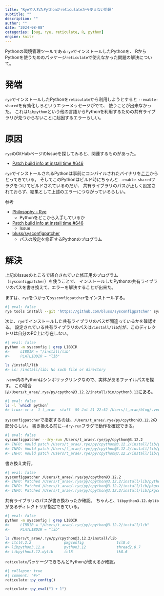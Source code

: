 ```yaml
---
title: "Ryeで入れたPythonがreticulateから使えない問題"
subtitle: ""
description: ""
author: ""
date: "2024-08-08"
categories: [bug, rye, reticulate, R, python]
engine: knitr
---
```


Pythonの環境管理ツールである`rye`でインストールしたPythonを、
RからPythonを使うためのパッケージ`reticulate`で使えなかった問題の解決について。

# 発端

`rye`でインストールしたPythonを`reticulate`から利用しようとすると
`--enable-shared`を有効化しろというエラーメッセージがでて、
使うことが出来なかった。
これは`libpython`という他の言語からPythonを利用するための共有ライブラリが見つからないことに起因するエラーらしい。

# 原因

`rye`のGitHubページのIssueを探してみると、関連するものがあった。

- [Patch build info at install time #646](https://github.com/astral-sh/rye/issues/646)

`rye`でインストールされるPythonは事前にコンパイルされたバイナリを[ここ](https://github.com/indygreg/python-build-standalone)からとってきている。
そしてこのPythonはビルド時にちゃんと`--enable-shared`フラグをつけてビルドされているのだが、
共有ライブラリのパスが正しく設定されておらず、結果として上述のエラーにつながっているらしい。

参考

- [Philosophy - Rye](https://rye.astral.sh/philosophy/)
    - Pythonをどこから入手しているか
- [Patch build info at install time #646](https://github.com/astral-sh/rye/issues/646)
    - Issue
- [bluss/sysconfigpatcher](https://github.com/bluss/sysconfigpatcher)
    - パスの設定を修正するPythonのプログラム

# 解決

上記のIssueのところで紹介されていた修正用のプログラム（`sysconfigpatcher`）を使うことで、
インストールしたPythonの共有ライブラリのパスを書き換えて、エラーを解決することが出来た。

まずは、`rye`をつかって`sysconfigpatcher`をインストールする。

```bash
#| eval: false
rye tools install --git 'https://github.com/bluss/sysconfigpatcher' sysconfigpatcher
``` 

次に、`rye`でインストールした共有ライブラリのパスが間違っているかを確認する。
設定されている共有ライブラリのパスは`/install/lib`だが、このディレクトリは自分のPC上に存在しない。

```bash
#| eval: false
python -m sysconfig | grep LIBDIR
#>     LIBDIR = "/install/lib"
#>     PLATLIBDIR = "lib"

ls /install/lib
#> ls: /install/lib: No such file or directory
```

`.venv`内のPythonはシンボリックリンクなので、実体があるファイルパスを探す。
この場合は`/Users/t_arae/.rye/py/cpython@3.12.2/install/bin/python3.12`にある。

```bash
#| eval: false
ls -l `which python`
#> lrwxr-xr-x  1 t_arae  staff  59 Jul 21 22:52 /Users/t_arae/blog/.venv/bin/python -> /Users/t_arae/.rye/py/cpython@3.12.2/install/bin/python3.12
```

`sysconfigpatcher`で指定するのは、`/Users/t_arae/.rye/py/cpython@3.12.2`の部分らしい。
書き換える前に`--dry-run`フラグで動作を確認できる。

```bash
#| eval: false
sysconfigpatcher --dry-run /Users/t_arae/.rye/py/cpython@3.12.2
#> INFO: Would patch /Users/t_arae/.rye/py/cpython@3.12.2/install/lib/python3.12/_sysconfigdata__darwin_darwin.py
#> INFO: Would patch /Users/t_arae/.rye/py/cpython@3.12.2/install/lib/pkgconfig/python-3.12-embed.pc
#> INFO: Would patch /Users/t_arae/.rye/py/cpython@3.12.2/install/lib/pkgconfig/python-3.12.pc
```

書き換え実行。

```bash
#| eval: false
sysconfigpatcher /Users/t_arae/.rye/py/cpython@3.12.2
#> INFO: Patched /Users/t_arae/.rye/py/cpython@3.12.2/install/lib/python3.12/_sysconfigdata__darwin_darwin.py
#> INFO: Patched /Users/t_arae/.rye/py/cpython@3.12.2/install/lib/pkgconfig/python-3.12-embed.pc
#> INFO: Patched /Users/t_arae/.rye/py/cpython@3.12.2/install/lib/pkgconfig/python-3.12.pc
```

共有ライブラリのパスが書き換わったか確認。
ちゃんと、`libpython3.12.dylib`があるディレクトリが指定できている。

```bash
#| eval: false
python -m sysconfig | grep LIBDIR
#>     LIBDIR = "/Users/t_arae/.rye/py/cpython@3.12.2/install/lib"
#>     PLATLIBDIR = "lib"

ls /Users/t_arae/.rye/py/cpython@3.12.2/install/lib
#> itcl4.2.2               pkgconfig               tcl8.6
#> libpython3.12.a         python3.12              thread2.8.7
#> libpython3.12.dylib     tcl8                    tk8.6
```

`reticulate`パッケージできちんとPythonが使えるか確認。

```r
#| collapse: true
#| comment: "#>"
reticulate::py_config()

reticulate::py_eval("1 + 1")
```
